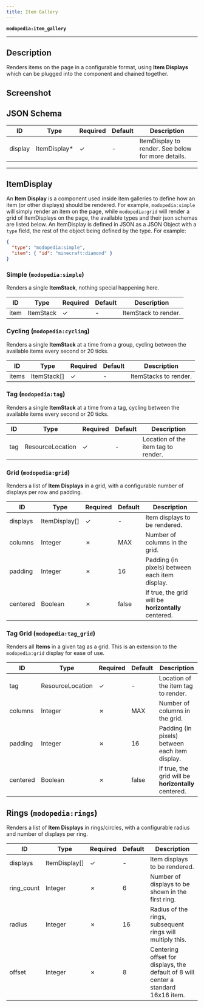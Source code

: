 ```yaml
---
title: Item Gallery
---
```

**`modopedia:item_gallery`**

---

## Description
Renders items on the page in a configurable format, using **Item Displays** which can be plugged into the component and chained together.

## Screenshot
<Asset location="modopedia:page_components/item" width={580} height={364} />

## JSON Schema
| ID      | Type         | Required | Default | Description                                        |
|---------|--------------|----------|---------|----------------------------------------------------|
| display | ItemDisplay* | &check;  | -       | ItemDisplay to render. See below for more details. |

---

## ItemDisplay
An **Item Display** is a component used inside item galleries to define how an item (or other displays) should be rendered. For example, `modopedia:simple` will simply render an item on the page, while `modopedia:grid` will render a grid of ItemDisplays on the page, the available types and their json schemas are listed below. An ItemDisplay is defined in JSON as a JSON Object with a `type` field, the rest of the object being defined by the type. For example:

```json
{
  "type": "modopedia:simple",
  "item": { "id": "minecraft:diamond" }
}
```

### Simple (`modopedia:simple`)
Renders a single **ItemStack**, nothing special happening here.

| ID   | Type      | Required | Default | Description          |
|------|-----------|----------|---------|----------------------|
| item | ItemStack | &check;  | -       | ItemStack to render. |

### Cycling (`modopedia:cycling`)
Renders a single **ItemStack** at a time from a group, cycling between the available items every second or 20 ticks.

| ID    | Type        | Required | Default | Description           |
|-------|-------------|----------|---------|-----------------------|
| items | ItemStack[] | &check;  | -       | ItemStacks to render. |

### Tag (`modopedia:tag`)
Renders a single **ItemStack** at a time from a tag, cycling between the available items every second or 20 ticks.

| ID  | Type             | Required | Default | Description                         |
|-----|------------------|----------|---------|-------------------------------------|
| tag | ResourceLocation | &check;  | -       | Location of the item tag to render. |

### Grid (`modopedia:grid`)
Renders a list of **Item Displays** in a grid, with a configurable number of displays per row and padding.

| ID       | Type          | Required | Default | Description                                          |
|----------|---------------|----------|---------|------------------------------------------------------|
| displays | ItemDisplay[] | &check;  | -       | Item displays to be rendered.                        |
| columns  | Integer       | &cross;  | MAX     | Number of columns in the grid.                       |
| padding  | Integer       | &cross;  | 16      | Padding (in pixels) between each item display.       |
| centered | Boolean       | &cross;  | false   | If true, the grid will be **horizontally** centered. |

### Tag Grid (`modopedia:tag_grid`)
Renders all **Items** in a given tag as a grid. This is an extension to the `modopedia:grid` display for ease of use.

| ID       | Type             | Required | Default | Description                                          |
|----------|------------------|----------|---------|------------------------------------------------------|
| tag      | ResourceLocation | &check;  | -       | Location of the item tag to render.                  |
| columns  | Integer          | &cross;  | MAX     | Number of columns in the grid.                       |
| padding  | Integer          | &cross;  | 16      | Padding (in pixels) between each item display.       |
| centered | Boolean          | &cross;  | false   | If true, the grid will be **horizontally** centered. |

## Rings (`modopedia:rings`)
Renders a list of **Item Displays** in rings/circles, with a configurable radius and number of displays per ring.

| ID         | Type          | Required | Default | Description                                                                        |
|------------|---------------|----------|---------|------------------------------------------------------------------------------------|
| displays   | ItemDisplay[] | &check;  | -       | Item displays to be rendered.                                                      |
| ring_count | Integer       | &cross;  | 6       | Number of displays to be shown in the first ring.                                  |
| radius     | Integer       | &cross;  | 16      | Radius of the rings, subsequent rings will multiply this.                          |
| offset     | Integer       | &cross;  | 8       | Centering offset for displays, the default of 8 will center a standard 16x16 item. |
